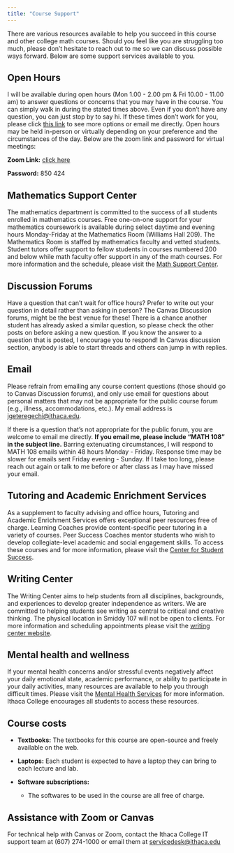 ```yaml
---
title: "Course Support"
---
```


There are various resources available to help you succeed in this course and other college math courses. Should you feel like you are struggling too much, please don’t hesitate to reach out to me so we can discuss possible ways forward. Below are some support services available to you.

## Open Hours

<!--This is how you do an internal linking: You can find a list of everyone's office hours [here](/course-team.html).-->

I will be available during open hours (Mon 1.00 - 2.00 pm & Fri 10.00 - 11.00 am) to answer questions or concerns that you may have in the course. You can simply walk in during the stated times above. Even if you don't have any question, you can just stop by to say hi. If these times don't work for you, please click [this link](https://calendly.com/jmochogi/20min?month=2024-08) to see more options or email me directly. Open hours may be held in-person or virtually depending on your preference and the circumstances of the day. Below are the zoom link and password for virtual meetings:

**Zoom Link:** [click here](https://ithaca.zoom.us/j/3364817575?pwd=WlA1S3hJWWZNTTFoWUVaZlA1clhtdz09)

**Password:** 850 424

## Mathematics Support Center

The mathematics department is committed to the success of all students enrolled in mathematics courses. Free one-on-one support for your mathematics coursework is available during select daytime and evening hours Monday-Friday at the Mathematics Room (Williams Hall 209). The Mathematics Room is staffed by mathematics faculty and vetted students. Student tutors offer support to fellow students in courses numbered 200 and below while math faculty offer support in any of the math courses. For more information and the schedule, please visit the [Math Support Center](https://www.ithaca.edu/academics/school-humanities-and-sciences/mathematics/courses-placement-resources/mathematics-support-center).

## Discussion Forums

Have a question that can’t wait for office hours? Prefer to write out your question in detail rather than asking in person? The Canvas Discussion forums, might be the best venue for these! There is a chance another student has already asked a similar question, so please check the other posts on before asking a new question. If you know the answer to a question that is posted, I encourage you to respond! In Canvas discussion section, anybody is able to start threads and others can jump in with replies.

## Email

Please refrain from emailing any course content questions (those should go to Canvas Discussion forums), and only use email for questions about personal matters that may not be appropriate for the public course forum (e.g., illness, accommodations, etc.). My email address is [jgeteregechi\@ithaca.edu](mailto:jgeteregechi@ithaca.edu).

If there is a question that's not appropriate for the public forum, you are welcome to email me directly. **If you email me, please include "MATH 108" in the subject line.** Barring extenuating circumstances, I will respond to MATH 108 emails within 48 hours Monday - Friday. Response time may be slower for emails sent Friday evening - Sunday. If I take too long, please reach out again or talk to me before or after class as I may have missed your email.

## Tutoring and Academic Enrichment Services

As a supplement to faculty advising and office hours, Tutoring and Academic Enrichment Services offers exceptional peer resources free of charge. Learning Coaches provide content-specific peer tutoring in a variety of courses. Peer Success Coaches mentor students who wish to develop collegiate-level academic and social engagement skills. To access these courses and for more information, please visit the [Center for Student Success](https://www.ithaca.edu/tutoring-services).

## Writing Center

The Writing Center aims to help students from all disciplines, backgrounds, and experiences to develop greater independence as writers. We are committed to helping students see writing as central to critical and creative thinking. The physical location in Smiddy 107 will not be open to clients. For more information and scheduling appointments please visit the [writing center website](https://ithaca.mywconline.com).

## Mental health and wellness

If your mental health concerns and/or stressful events negatively affect your daily emotional state, academic performance, or ability to participate in your daily activities, many resources are available to help you through difficult times. Please visit the [Mental Health Services](https://www.ithaca.edu/student-health-services/health-services/mental-health-services) for more information. Ithaca College encourages all students to access these resources.

## Course costs

-   **Textbooks:** The textbooks for this course are open-source and freely available on the web.

-   **Laptops:** Each student is expected to have a laptop they can bring to each lecture and lab.

-   **Software subscriptions:**

    -   The softwares to be used in the course are all free of charge.

## **Assistance with Zoom or Canvas**

For technical help with Canvas or Zoom, contact the Ithaca College IT support team at (607) 274-1000 or email them at [servicedesk\@ithaca.edu](mailto:servicedesk@ithaca.edu){.email}
